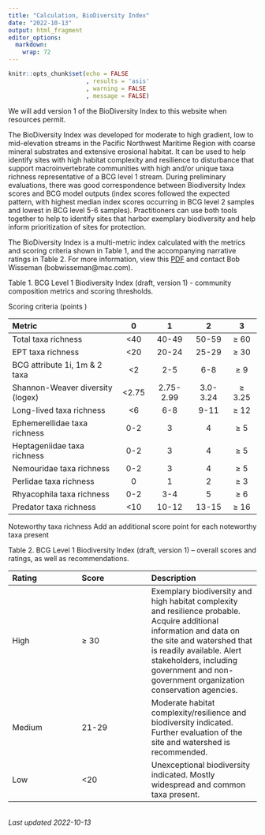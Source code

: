 ```yaml
---
title: "Calculation, BioDiversity Index"
date: "2022-10-13"
output: html_fragment
editor_options: 
  markdown: 
    wrap: 72
---
```


```r
knitr::opts_chunk$set(echo = FALSE
                      , results = 'asis'
                      , warning = FALSE
                      , message = FALSE)
```

We will add version 1 of the BioDiversity Index to this website when resources permit.

The BioDiversity Index was developed for moderate to high gradient, low to mid-elevation streams in the Pacific Northwest Maritime Region with coarse mineral substrates and extensive erosional habitat. It can be used to help identify sites with high habitat complexity and resilience to disturbance that support macroinvertebrate communities with high and/or unique taxa richness representative of a BCG level 1 stream. During preliminary evaluations, there was good correspondence between Biodiversity Index scores and BCG model outputs (index scores followed the expected pattern, with highest median index scores occurring in BCG level 2 samples and lowest in BCG level 5-6 samples). Practitioners can use both tools together to help to identify sites that harbor exemplary biodiversity and help inform prioritization of sites for protection.

The BioDiversity Index is a multi-metric index calculated with the metrics and scoring criteria shown in Table 1, and the accompanying narrative ratings in Table 2. For more information, view this [PDF](links/BCGLevel1_BiodiversityIndex_MaritimePNW_4-19-2019.pdf) and 
contact Bob Wisseman (bobwisseman@mac.com).

Table 1. BCG Level 1 Biodiversity Index (draft, version 1) - community composition metrics and scoring thresholds.

Scoring criteria (points )

|Metric                          |	0  | 1	     | 2	    | 3  |
|:-------------------------------|:---:|:-------:|:------:|:--:|
|Total taxa richness	           |<40  |40-49	   |50-59   |≥ 60|
|EPT taxa richness 	             |<20  |	20-24  |25-29   |	≥ 30|
|BCG attribute 1i, 1m & 2 taxa   |<2   |	2-5	   |6-8     |	≥ 9|
|Shannon-Weaver diversity (logex)|<2.75|2.75-2.99|3.0-3.24|	≥ 3.25|
|Long-lived taxa richness	       |<6	 |6-8	     |9-11    |	≥ 12|
|Ephemerellidae taxa richness    |	0-2|	3	     | 4      |	≥ 5|
|Heptageniidae taxa richness     |	0-2|3        |	4     |	≥ 5|
|Nemouridae taxa richness	       |0-2	 |3	       |4	      |≥ 5|
|Perlidae taxa richness          |	0  |	1      |	2     |	≥ 3|
|Rhyacophila taxa richness       |	0-2|3-4      |	5     |	≥ 6|
|Predator taxa richness	         |<10  |10-12    |13-15   |	≥ 16|

Noteworthy taxa richness	Add an additional score point for each noteworthy taxa present

Table 2. BCG Level 1 Biodiversity Index (draft, version 1) – overall scores and ratings, as well as recommendations.

|Rating	|Score	|Description|
|:------|:------|:----------|
|High	  |≥ 30   |	Exemplary biodiversity and high habitat complexity and resilience probable. Acquire additional information and data on the site and watershed that is readily available. Alert stakeholders, including government and non-government organization conservation agencies.|
|Medium	|21-29  |	Moderate habitat complexity/resilience and biodiversity indicated. Further evaluation of the site and watershed is recommended.|
|Low	  |<20    |	Unexceptional biodiversity indicated. Mostly widespread and common taxa present.|

<br>
*Last updated 2022-10-13*
